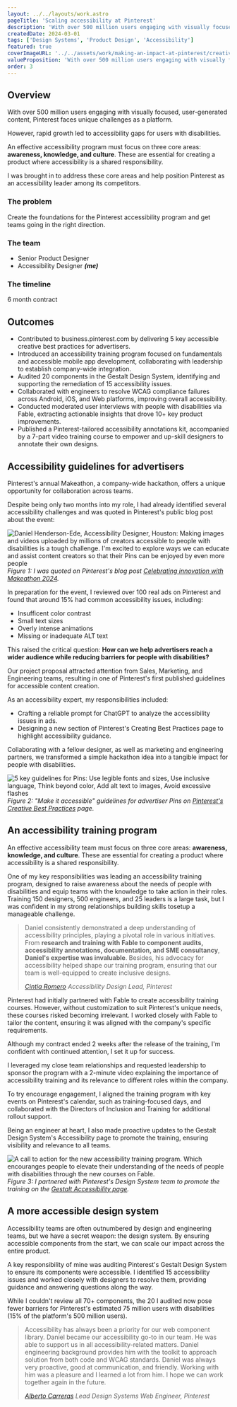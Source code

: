 ```yaml
---
layout: ../../layouts/work.astro
pageTitle: 'Scaling accessibility at Pinterest'
description: 'With over 500 million users engaging with visually focused, user-generated content, Pinterest faces unique challenges as a platform.'
createdDate: 2024-03-01
tags: ['Design Systems', 'Product Design', 'Accessibility']
featured: true
coverImageURL: '../../assets/work/making-an-impact-at-pinterest/creative-best-practices.png'
valueProposition: 'With over 500 million users engaging with visually focused, user-generated content, Pinterest faces unique challenges as a platform.'
order: 3
---
```



## Overview

With over 500 million users engaging with visually focused, user-generated content, Pinterest faces unique challenges as a platform.

However, rapid growth led to accessibility gaps for users with disabilities.

An effective accessibility program must focus on three core areas: **awareness, knowledge, and culture**. These are essential for creating a product where accessibility is a shared responsibility.

I was brought in to address these core areas and help position Pinterest as an accessibility leader among its competitors.

### The problem

Create the foundations for the Pinterest accessibility program and get teams going in the right direction.

### The team

- Senior Product Designer
- Accessibility Designer **_(me)_**

### The timeline

6 month contract

## Outcomes

- Contributed to business.pinterest.com by delivering 5 key accessible creative best practices for advertisers.
- Introduced an accessibility training program focused on fundamentals and accessible mobile app development, collaborating with leadership to establish company-wide integration.
- Audited 20 components in the Gestalt Design System, identifying and supporting the remediation of 15 accessibility issues.
- Collaborated with engineers to resolve WCAG compliance failures across Android, iOS, and Web platforms, improving overall accessibility.
- Conducted moderated user interviews with people with disabilities via Fable, extracting actionable insights that drove 10+ key product improvements.
- Published a Pinterest-tailored accessibility annotations kit, accompanied by a 7-part video training course to empower and up-skill designers to annotate their own designs.

## Accessibility guidelines for advertisers

Pinterest's annual Makeathon, a company-wide hackathon, offers a unique opportunity for collaboration across teams.

Despite being only two months into my role, I had already identified several accessibility challenges and was quoted in Pinterest's public blog post about the event:

<Image
  src={quote}
  alt="Daniel Henderson-Ede, Accessibility Designer, Houston: Making images and videos uploaded by millions of creators accessible to people with disabilities is a tough challenge. I'm excited to explore ways we can educate and assist content creators so that their Pins can be enjoyed by even more people"
/>
*Figure 1: I was quoted on Pinterest's blog post [Celebrating innovation with
Makeathon
2024](https://www.pinterestcareers.com/life-at-pinterest-blog/pinterest-life/celebrating-innovation-with-makeathon-2024/#:~:text=Daniel%20Henderson%2DEde%2C%20Accessibility%20Designer%2C%20Houston%3A%20Making%20images%20and%20videos%20uploaded%20by%20millions%20of%20creators%20accessible%20to%20people%20with%20disabilities%20is%20a%20tough%20challenge.%20I%27m%20excited%20to%20explore%20ways%20we%20can%20educate%20and%20assist%20content%20creators%20so%20that%20their%20Pins%20can%20be%20enjoyed%20by%20even%20more%20people!).*

In preparation for the event, I reviewed over 100 real ads on Pinterest and found that around 15% had common accessibility issues, including:

- Insufficent color contrast
- Small text sizes
- Overly intense animations
- Missing or inadequate ALT text

This raised the critical question:
**How can we help advertisers reach a wider audience while reducing barriers for people with disabilities?**

Our project proposal attracted attention from Sales, Marketing, and Engineering teams, resulting in one of Pinterest's first published guidelines for accessible content creation.

As an accessibility expert, my responsibilities included:

- Crafting a reliable prompt for ChatGPT to analyze the accessibility issues in ads.
- Designing a new section of Pinterest's Creating Best Practices page to highlight accessibility guidance.

Collaborating with a fellow designer, as well as marketing and engineering partners, we transformed a simple hackathon idea into a tangible impact for people with disabilities.

<Image
  src={creativeBestPractices}
  alt="5 key guidelines for Pins: Use legible fonts and sizes, Use inclusive language, Think beyond color, Add alt text to images, Avoid excessive flashes"
/>
*Figure 2: "Make it accessible" guidelines for advertiser Pins on [Pinterest's
Creative Best
Practices](https://business.pinterest.com/creative-best-practices/#:~:text=timely%20content%20regularly-,Make%20it%20accessible,-Use%20legible%20fonts)
page.*

## An accessibility training program

An effective accessibility team must focus on three core areas: **awareness, knowledge, and culture**. These are essential for creating a product where accessibility is a shared responsibility.

One of my key responsibilities was leading an accessibility training program, designed to raise awareness about the needs of people with disabilities and equip teams with the knowledge to take action in their roles. Training 150 designers, 500 engineers, and 25 leaders is a large task, but I was confident in my strong relationships building skills tosetup a manageable challenge.

> Daniel consistently demonstrated a deep understanding of accessibility principles, playing a pivotal role in various initiatives. From **research and training with Fable to component audits, accessibility annotations, documentation, and SME consultancy**, **Daniel's expertise was invaluable**. Besides, his advocacy for accessibility helped shape our training program, ensuring that our team is well-equipped to create inclusive designs.
>
> <cite>[Cintia Romero](https://www.linkedin.com/in/cintiaaaromero/)</cite>
> <cite>Accessibility Design Lead, Pinterest</cite>

Pinterest had initially partnered with Fable to create accessibility training courses. However, without customization to suit Pinterest's unique needs, these courses risked becoming irrelevant. I worked closely with Fable to tailor the content, ensuring it was aligned with the company's specific requirements.

Although my contract ended 2 weeks after the release of the training, I'm confident with continued attention, I set it up for success.

I leveraged my close team relationships and requested leadership to sponsor the program with a 2-minute video explaining the importance of accessibility training and its relevance to different roles within the company.

To try encourage engagement, I aligned the training program with key events on Pinterest's calendar, such as training-focused days, and collaborated with the Directors of Inclusion and Training for additional rollout support.

Being an engineer at heart, I also made proactive updates to the Gestalt Design System's Accessibility page to promote the training, ensuring visibility and relevance to all teams.

<Image
  src={training}
  alt="A call to action for the new accessibility training program. Which encouranges people to elevate their understanding of the needs of people with disabilities through the new courses on Fable."
/>
*Figure 3: I partnered with Pinterest's Design System team to promote the
training on the [Gestalt Accessibility
page](https://gestalt.pinterest.systems/foundations/accessibility).*

## A more accessible design system

Accessibility teams are often outnumbered by design and engineering teams, but we have a secret weapon: the design system. By ensuring accessible components from the start, we can scale our impact across the entire product.

A key responsibility of mine was auditing Pinterest's Gestalt Design System to ensure its components were accessible. I identified 15 accessibility issues and worked closely with designers to resolve them, providing guidance and answering questions along the way.

While I couldn't review all 70+ components, the 20 I audited now pose fewer barriers for Pinterest's estimated 75 million users with disabilities (15% of the platform's 500 million users).

> Accessibility has always been a priority for our web component library. Daniel became our accessibility go-to in our team. He was able to support us in all accessibility-related matters. Daniel engineering background provides him with the toolkit to approach solution from both code and WCAG standards. Daniel was always very proactive, good at communication, and friendly. Working with him was a pleasure and I learned a lot from him. I hope we can work together again in the future.
>
> <cite>[Alberto Carreras](https://www.linkedin.com/in/albertcarreras/)</cite>
> <cite>Lead Design Systems Web Engineer, Pinterest</cite>
